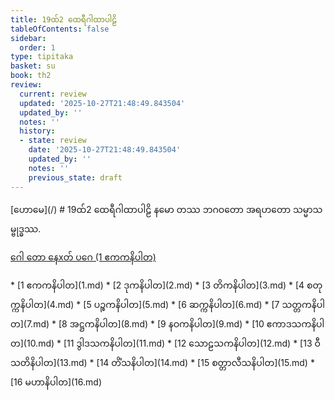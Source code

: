 ```yaml
---
title: 19ထ်2 ထေရီဂါထာပါဠိ
tableOfContents: false
sidebar:
  order: 1
type: tipitaka
basket: su
book: th2
review:
  current: review
  updated: '2025-10-27T21:48:49.843504'
  updated_by: ''
  notes: ''
  history:
  - state: review
    date: '2025-10-27T21:48:49.843504'
    updated_by: ''
    notes: ''
    previous_state: draft
---
```



<ReviewStatus review={frontmatter.review} showDetails={true} />

<HypothesisAnnotation frontmatter={frontmatter} />

<Paragraph type="center" book="th2">
[ဟောမေ](/)
</Paragraph>

<Paragraph type="center" book="th2">
# 19ထ်2 ထေရီဂါထာပါဠိ
</Paragraph>

<Paragraph number="1" type="center" book="th2">
နမော တဿ ဘဂဝတော အရဟတော သမ္မာသမ္ဗုဒ္ဓဿ.

[ဂေါ တော နေxတ် ပဂေ (1 ဧကကနိပါတ)](1.md)



</Paragraph>

<TableOfContents book="th2" section="19">
* [1 ဧကကနိပါတ](1.md)
* [2 ဒုကနိပါတ](2.md)
* [3 တိကနိပါတ](3.md)
* [4 စတုက္ကနိပါတ](4.md)
* [5 ပဉ္စကနိပါတ](5.md)
* [6 ဆက္ကနိပါတ](6.md)
* [7 သတ္တကနိပါတ](7.md)
* [8 အဋ္ဌကနိပါတ](8.md)
* [9 နဝကနိပါတ](9.md)
* [10 ဧကာဒသကနိပါတ](10.md)
* [11 ဒွါဒသကနိပါတ](11.md)
* [12 သောဠသကနိပါတ](12.md)
* [13 ဝီသတိနိပါတ](13.md)
* [14 တိံသနိပါတ](14.md)
* [15 စတ္တာလီသနိပါတ](15.md)
* [16 မဟာနိပါတ](16.md)
</TableOfContents>